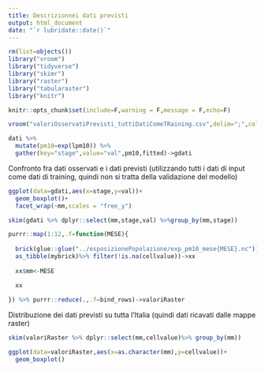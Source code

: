 ```yaml
---
title: Descrizionnei dati previsti
output: html_document
date: "`r lubridate::date()`"
---  
```


```r
rm(list=objects())
library("vroom")
library("tidyverse")
library("skimr")
library("raster")
library("tabularaster")
library("knitr")

knitr::opts_chunk$set(include=F,warning = F,message = F,echo=F)

vroom("valoriOsservatiPrevisti_tuttiDatiComeTRaining.csv",delim=";",col_names = TRUE)->dati

dati %>%
  mutate(pm10=exp(lpm10)) %>%
  gather(key="stage",value="val",pm10,fitted)->gdati
```

Confronto fra dati osservati e i dati previsti (utilizzando tutti i dati di input come dati di training, quindi non si tratta della validazione del modello)


```r
ggplot(data=gdati,aes(x=stage,y=val))+
  geom_boxplot()+
  facet_wrap(~mm,scales = "free_y")
```

```r
skim(gdati %>% dplyr::select(mm,stage,val) %>%group_by(mm,stage))
```


```r
purrr::map(1:12,.f=function(MESE){
  
  brick(glue::glue("../esposizionePopolazione/exp_pm10_mese{MESE}.nc"))->mybrick
  as_tibble(mybrick)%>% filter(!is.na(cellvalue))->xx
  
  xx$mm<-MESE

  xx
  
}) %>% purrr::reduce(.,.f=bind_rows)->valoriRaster
```

Distribuzione dei dati previsti su tutta l'Italia (quindi dati ricavati dalle mappe raster)


```r
skim(valoriRaster %>% dplyr::select(mm,cellvalue)%>% group_by(mm))
```  

```r
ggplot(data=valoriRaster,aes(x=as.character(mm),y=cellvalue))+
  geom_boxplot()
```